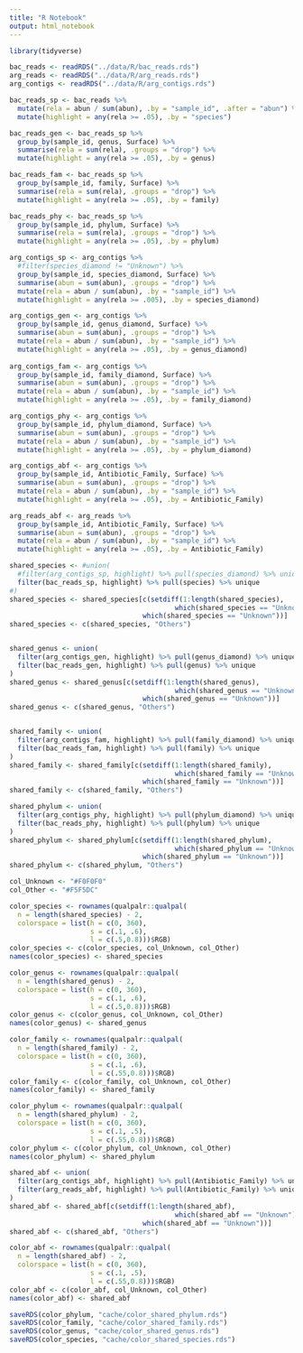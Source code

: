 ```yaml
---
title: "R Notebook"
output: html_notebook
---
```


```r
library(tidyverse)
```

```r
bac_reads <- readRDS("../data/R/bac_reads.rds") 
arg_reads <- readRDS("../data/R/arg_reads.rds")
arg_contigs <- readRDS("../data/R/arg_contigs.rds")
```

```r
bac_reads_sp <- bac_reads %>%
  mutate(rela = abun / sum(abun), .by = "sample_id", .after = "abun") %>%
  mutate(highlight = any(rela >= .05), .by = "species")

bac_reads_gen <- bac_reads_sp %>%
  group_by(sample_id, genus, Surface) %>%
  summarise(rela = sum(rela), .groups = "drop") %>%
  mutate(highlight = any(rela >= .05), .by = genus)

bac_reads_fam <- bac_reads_sp %>%
  group_by(sample_id, family, Surface) %>%
  summarise(rela = sum(rela), .groups = "drop") %>%
  mutate(highlight = any(rela >= .05), .by = family)

bac_reads_phy <- bac_reads_sp %>%
  group_by(sample_id, phylum, Surface) %>%
  summarise(rela = sum(rela), .groups = "drop") %>%
  mutate(highlight = any(rela >= .05), .by = phylum) 
```

```r
arg_contigs_sp <- arg_contigs %>%
  #filter(species_diamond != "Unknown") %>%
  group_by(sample_id, species_diamond, Surface) %>%
  summarise(abun = sum(abun), .groups = "drop") %>%
  mutate(rela = abun / sum(abun), .by = "sample_id") %>%
  mutate(highlight = any(rela >= .005), .by = species_diamond)

arg_contigs_gen <- arg_contigs %>%
  group_by(sample_id, genus_diamond, Surface) %>%
  summarise(abun = sum(abun), .groups = "drop") %>%
  mutate(rela = abun / sum(abun), .by = "sample_id") %>%
  mutate(highlight = any(rela >= .05), .by = genus_diamond)
    
arg_contigs_fam <- arg_contigs %>%
  group_by(sample_id, family_diamond, Surface) %>%
  summarise(abun = sum(abun), .groups = "drop") %>%
  mutate(rela = abun / sum(abun), .by = "sample_id") %>%
  mutate(highlight = any(rela >= .05), .by = family_diamond)

arg_contigs_phy <- arg_contigs %>%
  group_by(sample_id, phylum_diamond, Surface) %>%
  summarise(abun = sum(abun), .groups = "drop") %>%
  mutate(rela = abun / sum(abun), .by = "sample_id") %>%
  mutate(highlight = any(rela >= .05), .by = phylum_diamond)
```

```r
arg_contigs_abf <- arg_contigs %>%
  group_by(sample_id, Antibiotic_Family, Surface) %>%
  summarise(abun = sum(abun), .groups = "drop") %>%
  mutate(rela = abun / sum(abun), .by = "sample_id") %>%
  mutate(highlight = any(rela >= .05), .by = Antibiotic_Family)

arg_reads_abf <- arg_reads %>%
  group_by(sample_id, Antibiotic_Family, Surface) %>%
  summarise(abun = sum(abun), .groups = "drop") %>%
  mutate(rela = abun / sum(abun), .by = "sample_id") %>%
  mutate(highlight = any(rela >= .05), .by = Antibiotic_Family)
```

```r
shared_species <- #union(
  #filter(arg_contigs_sp, highlight) %>% pull(species_diamond) %>% unique,
  filter(bac_reads_sp, highlight) %>% pull(species) %>% unique
#)
shared_species <- shared_species[c(setdiff(1:length(shared_species), 
                                         which(shared_species == "Unknown")), 
                                 which(shared_species == "Unknown"))]
shared_species <- c(shared_species, "Others")


shared_genus <- union(
  filter(arg_contigs_gen, highlight) %>% pull(genus_diamond) %>% unique,
  filter(bac_reads_gen, highlight) %>% pull(genus) %>% unique
)
shared_genus <- shared_genus[c(setdiff(1:length(shared_genus), 
                                         which(shared_genus == "Unknown")), 
                                 which(shared_genus == "Unknown"))]
shared_genus <- c(shared_genus, "Others")


shared_family <- union(
  filter(arg_contigs_fam, highlight) %>% pull(family_diamond) %>% unique,
  filter(bac_reads_fam, highlight) %>% pull(family) %>% unique
)
shared_family <- shared_family[c(setdiff(1:length(shared_family), 
                                         which(shared_family == "Unknown")), 
                                 which(shared_family == "Unknown"))]
shared_family <- c(shared_family, "Others")

shared_phylum <- union(
  filter(arg_contigs_phy, highlight) %>% pull(phylum_diamond) %>% unique,
  filter(bac_reads_phy, highlight) %>% pull(phylum) %>% unique
)
shared_phylum <- shared_phylum[c(setdiff(1:length(shared_phylum), 
                                         which(shared_phylum == "Unknown")), 
                                 which(shared_phylum == "Unknown"))]
shared_phylum <- c(shared_phylum, "Others")
```

```r
col_Unknown <- "#F0F0F0"
col_Other <- "#F5F5DC"
```


```r
color_species <- rownames(qualpalr::qualpal(
  n = length(shared_species) - 2,
  colorspace = list(h = c(0, 360), 
                    s = c(.1, .6), 
                    l = c(.5,0.8)))$RGB)
color_species <- c(color_species, col_Unknown, col_Other)
names(color_species) <- shared_species

color_genus <- rownames(qualpalr::qualpal(
  n = length(shared_genus) - 2,
  colorspace = list(h = c(0, 360), 
                    s = c(.1, .6), 
                    l = c(.5,0.8)))$RGB)
color_genus <- c(color_genus, col_Unknown, col_Other)
names(color_genus) <- shared_genus

color_family <- rownames(qualpalr::qualpal(
  n = length(shared_family) - 2,
  colorspace = list(h = c(0, 360), 
                    s = c(.1, .6), 
                    l = c(.55,0.8)))$RGB)
color_family <- c(color_family, col_Unknown, col_Other)
names(color_family) <- shared_family

color_phylum <- rownames(qualpalr::qualpal(
  n = length(shared_phylum) - 2,
  colorspace = list(h = c(0, 360), 
                    s = c(.1, .5), 
                    l = c(.55,0.8)))$RGB)
color_phylum <- c(color_phylum, col_Unknown, col_Other)
names(color_phylum) <- shared_phylum
```

```r
shared_abf <- union(
  filter(arg_contigs_abf, highlight) %>% pull(Antibiotic_Family) %>% unique,
  filter(arg_reads_abf, highlight) %>% pull(Antibiotic_Family) %>% unique
)
shared_abf <- shared_abf[c(setdiff(1:length(shared_abf), 
                                         which(shared_abf == "Unknown")), 
                                 which(shared_abf == "Unknown"))]
shared_abf <- c(shared_abf, "Others")

color_abf <- rownames(qualpalr::qualpal(
  n = length(shared_abf) - 2,
  colorspace = list(h = c(0, 360), 
                    s = c(.1, .5), 
                    l = c(.55,0.8)))$RGB)
color_abf <- c(color_abf, col_Unknown, col_Other)
names(color_abf) <- shared_abf
```



```r
saveRDS(color_phylum, "cache/color_shared_phylum.rds")
saveRDS(color_family, "cache/color_shared_family.rds")
saveRDS(color_genus, "cache/color_shared_genus.rds")
saveRDS(color_species, "cache/color_shared_species.rds")
```


